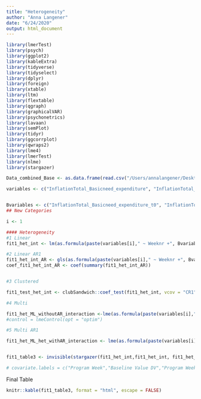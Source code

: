 ```yaml
---
title: "Heterogeneity"
author: "Anna Langener"
date: "6/24/2020"
output: html_document
---
```



```r
library(lmerTest)
library(psych)
library(ggplot2)
library(kableExtra)
library(tidyverse)
library(tidyselect)
library(dplyr)
library(foreign)
library(xtable)
library(ltm)
library(flextable)
library(qgraph)
library(graphicalVAR)
library(psychonetrics)
library(lavaan)
library(semPlot)
library(tidyr)
library(ggcorrplot)
library(qwraps2)
library(lme4)
library(lmerTest)
library(nlme)
library(stargazer)

Data_combined_Base <- as.data.frame(read.csv("/Users/annalangener/Desktop/OneDrive/Masterthesis/Psychology/Data_combined_Base.csv", header = T))

variables <- c("InflationTotal_Basicneed_expenditure", "InflationTotal_Basicneed_expenditure_short", "InflationTotal_BusinessInvestment", "InflationTotal_AssetsInvestment", "InflationTotal_Investment", "InflationTotal_income_without", "InflationTotal_Food")


Bvariables <- c("InflationTotal_Basicneed_expenditure_t0", "InflationTotal_Basicneed_expenditure_short_t0", "InflationTotal_BusinessInvestment_t0", "InflationTotal_AssetsInvestment_t0", "InflationTotal_Investment_t0", "InflationTotal_income_without_t0", "InflationTotal_Food_t0")
## New Categories

```


```r
i <- 1

#### Heterogeneity
#1 Linear
fit1_het_int <- lm(as.formula(paste(variables[i]," ~ Weeknr +", Bvariables[i] ," + prodsum:Weeknr  + school2:Weeknr + howmanyHHM_1:Weeknr + insurance2:Weeknr + NoOccupation_Daylabourer:Weeknr + Farmer:Weeknr + InformalWork:Weeknr + as.factor(Cstartdate.y)")),na.action = na.omit, Data_combined_Base)

#2 Linear AR1
fit1_het_int_AR <- gls(as.formula(paste(variables[i]," ~ Weeknr +", Bvariables[i] ," + prodsum:Weeknr  + school2:Weeknr + howmanyHHM_1:Weeknr + insurance2:Weeknr + NoOccupation_Daylabourer:Weeknr + Farmer:Weeknr + InformalWork:Weeknr + as.factor(Cstartdate.y)")), correlation = corAR1(0.5,form=~1),na.action = na.omit, data = Data_combined_Base)
coef_fit1_het_int_AR <- coef(summary(fit1_het_int_AR))


#3 Clustered

fit1_test_het_int <- clubSandwich::coef_test(fit1_het_int, vcov = "CR1", cluster = Data_combined_Base$ID_NR_VU, test = "naive-t")

#4 Multi

fit1_het_ML_withoutAR_interaction <-lme(as.formula(paste(variables[i]," ~ 1 + Weeknr +", Bvariables[i] ," + prodsum:Weeknr + school2:Weeknr + howmanyHHM_1:Weeknr + insurance2:Weeknr + NoOccupation_Daylabourer:Weeknr + Farmer:Weeknr + InformalWork:Weeknr + as.factor(Cstartdate.y)")), random=~ Weeknr|ID_NR_VU, data = Data_combined_Base, method = "ML", na.action = na.omit)
#control = lmeControl(opt = "optim")

#5 Multi AR1

fit1_het_ML_het_withAR_interaction <- lme(as.formula(paste(variables[i]," ~ 1 + Weeknr +", Bvariables[i] ," + prodsum:Weeknr + school2:Weeknr + howmanyHHM_1:Weeknr + insurance2:Weeknr + NoOccupation_Daylabourer:Weeknr + Farmer:Weeknr + InformalWork:Weeknr + as.factor(Cstartdate.y)")), random=~ Weeknr|ID_NR_VU, data = Data_combined_Base, correlation=corAR1(form=  ~ Weeknr |ID_NR_VU), method = "ML", na.action = na.omit)


fit1_table3 <- invisible(stargazer(fit1_het_int,fit1_het_int, fit1_het_int_AR, fit1_het_ML_withoutAR_interaction, fit1_het_ML_het_withAR_interaction, type = "html",  se=list(NULL, fit1_test_het_int$SE, NULL,NULL,NULL), omit = "Cstartdate.y", dep.var.labels.include	= F, add.lines = list(c("Calendar Month Dummy", "Yes", "Yes", "Yes", "Yes","Yes"), c("AIC", round(AIC(fit1_het_int),1), round(AIC(fit1_het_int),1), round(AIC(fit1_het_int_AR),1), round(AIC(fit1_het_ML_withoutAR_interaction),1), round(AIC(fit1_het_ML_het_withAR_interaction),1)), c("BIC", round(BIC(fit1_het_int),1), round(BIC(fit1_het_int),1), round(BIC(fit1_het_int_AR),1), round(BIC(fit1_het_ML_withoutAR_interaction),1), round(BIC(fit1_het_ML_het_withAR_interaction),1))), omit.stat = c("all")))

# covariate.labels = c("Program Week","Baseline Value DV","Program Week:Sum Productive Assets", "Program Week: School Level", "Program Week:Household size", "Program Week:Insurance", "Program Week:No Occupation/ Day Labourer", "Program Week:Farmer","Program Week:Informal Work", "Constant")

```

Final Table

```r

knitr::kable(fit1_table3, format = "html", escape = FALSE)


```

